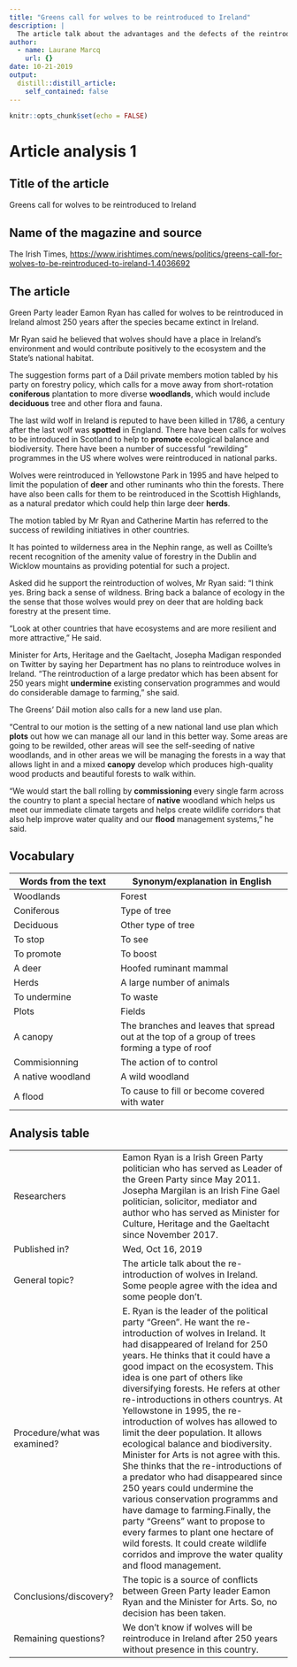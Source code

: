 ```yaml
---
title: "Greens call for wolves to be reintroduced to Ireland"
description: |
  The article talk about the advantages and the defects of the reintroduction of wolves in a territory where it had disappeared for 250 years.
author:
  - name: Laurane Marcq
    url: {}
date: 10-21-2019
output:
  distill::distill_article:
    self_contained: false
---
```


```r
knitr::opts_chunk$set(echo = FALSE)
```

# Article analysis 1

## Title of the article  

Greens call for wolves to be reintroduced to Ireland

## Name of the magazine and source 

The Irish Times, <https://www.irishtimes.com/news/politics/greens-call-for-wolves-to-be-reintroduced-to-ireland-1.4036692>

## The article 

Green Party leader Eamon Ryan has called for wolves to be reintroduced in Ireland almost 250 years after the species became extinct in Ireland. 

Mr Ryan said he believed that wolves should have a place in Ireland’s environment and would contribute positively to the ecosystem and the State’s national habitat. 

The suggestion forms part of a Dáil private members motion tabled by his party on forestry policy, which calls for a move away from short-rotation **coniferous** plantation to more diverse **woodlands**, which would include **deciduous** tree and other flora and fauna. 

The last wild wolf in Ireland is reputed to have been killed in 1786, a century after the last wolf was **spotted** in England. There have been calls for wolves to be introduced in Scotland to help to **promote** ecological balance and biodiversity. There have been a number of successful “rewilding” programmes in the US where wolves were reintroduced in national parks. 

Wolves were reintroduced in Yellowstone Park in 1995 and have helped to limit the population of **deer** and other ruminants who thin the forests. There have also been calls for them to be reintroduced in the Scottish Highlands, as a natural predator which could help thin large deer **herds**. 

The motion tabled by Mr Ryan and Catherine Martin has referred to the success of rewilding initiatives in other countries.

It has pointed to wilderness area in the Nephin range, as well as Coillte’s recent recognition of the amenity value of forestry in the Dublin and Wicklow mountains as providing potential for such a project. 

Asked did he support the reintroduction of wolves, Mr Ryan said: “I think yes. Bring back a sense of wildness. Bring back a balance of ecology in the the sense that those wolves would prey on deer that are holding back forestry at the present time. 

“Look at other countries that have ecosystems and are more resilient and more attractive,” He said. 

Minister for Arts, Heritage and the Gaeltacht, Josepha Madigan responded on Twitter by saying her Department has no plans to reintroduce wolves in Ireland.
“The reintroduction of a large predator which has been absent for 250 years might **undermine** existing conservation programmes and would do considerable damage to farming,” she said. 

The Greens’ Dáil motion also calls for a new land use plan. 

“Central to our motion is the setting of a new national land use plan which **plots** out how we can manage all our land in this better way. Some areas are going to be rewilded, other areas will see the self-seeding of native woodlands, and in other areas we will be managing the forests in a way that allows light in and a mixed **canopy** develop which produces high-quality wood products and beautiful forests to walk within.

“We would start the ball rolling by **commissioning** every single farm across the country to plant a special hectare of **native** woodland which helps us meet our immediate climate targets and helps create wildlife corridors that also help improve water quality and our **flood** management systems,” he said. 


## Vocabulary 

| Words from the text | Synonym/explanation in English |
| ------------------- | ------------------------------ |
| Woodlands           | Forest            |
| Coniferous          | Type of tree   |
| Deciduous           | Other type of tree |
| To stop             | To see |
| To promote          | To boost |
| A deer              | Hoofed ruminant mammal |
| Herds               | A large number of animals |
| To undermine        | To waste |
| Plots               | Fields | 
| A canopy            | The branches and leaves that spread out at the top of a group of trees forming a type of roof |
| Commisionning       | The action of to control |
| A native woodland   | A wild woodland |
| A flood             | To cause to fill or become covered with water |
## Analysis table 

|                              |                                                                     |
| ---------------------------- | ------------------------------------------------------------------- |
| Researchers                  | Eamon Ryan is a Irish Green Party politician who has served as Leader of the Green Party since May 2011. Josepha Margilan is an Irish Fine Gael politician, solicitor, mediator and author who has served as Minister for Culture, Heritage and the Gaeltacht since November 2017.              |
| Published in?                | Wed, Oct 16, 2019                                                       |
| General topic?               | The article talk about the re-introduction of wolves in Ireland. Some people agree with the idea and some people don't.|
| Procedure/what was examined? | E. Ryan is the leader of the political party "Green". He want the re-introduction of wolves in Ireland. It had disappeared of Ireland for 250 years. He thinks that it could have a good impact on the ecosystem. This idea is one part of others like diversifying forests. He refers at other re-introductions in others countrys. At Yellowstone in 1995, the re-introduction of wolves has allowed to limit the deer population. It allows ecological balance and biodiversity. Minister for Arts is not agree with this. She thinks that the re-introductions of a predator who had disappeared since 250 years could undermine the various conservation programms and have damage to farming.Finally, the party "Greens" want to propose to every farmes to plant one hectare of wild forests. It could create wildlife corridos and improve the water quality and flood management. |
| Conclusions/discovery?       | The topic is a source of conflicts between Green Party leader Eamon Ryan and the Minister for Arts. So, no decision has been taken.    |
| Remaining questions?         | We don't know if wolves will be reintroduce in Ireland after 250 years without presence in this country. |


